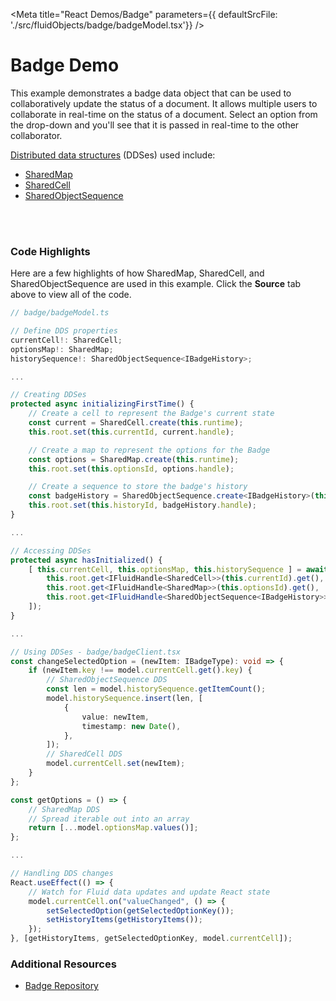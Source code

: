 
<Meta title="React Demos/Badge" parameters={{ defaultSrcFile: './src/fluidObjects/badge/badgeModel.tsx'}} />

# Badge Demo

This example demonstrates a badge data object that can be used to collaboratively update the status of a document. It allows multiple
users to collaborate in real-time on the status of a document. Select an option from the drop-down
and you'll see that it is passed in real-time to the other collaborator.

<a href="https://fluidframework.com/docs/concepts/dds/" target="_blank">Distributed data structures</a> (DDSes) used include:

* <a href="https://fluidframework.com/docs/apis/map//" target="_blank">SharedMap</a>
* <a href="https://fluidframework.com/docs/apis/cell/sharedcell/" target="_blank">SharedCell</a>
* <a href="https://fluidframework.com/docs/apis/sequence/sharedobjectsequence/" target="_blank">SharedObjectSequence</a>

<Story name="Demo">
  <FluidLoader factory={BadgeContainerFactory} title={Badge.factory.type}></FluidLoader>
</Story>

<br /><br />

### Code Highlights

Here are a few highlights of how SharedMap, SharedCell, and SharedObjectSequence are used in this example. Click the **Source** tab above to 
view all of the code.

```typescript
// badge/badgeModel.ts

// Define DDS properties
currentCell!: SharedCell;
optionsMap!: SharedMap;
historySequence!: SharedObjectSequence<IBadgeHistory>;

...

// Creating DDSes
protected async initializingFirstTime() {
    // Create a cell to represent the Badge's current state
    const current = SharedCell.create(this.runtime);
    this.root.set(this.currentId, current.handle);

    // Create a map to represent the options for the Badge
    const options = SharedMap.create(this.runtime);
    this.root.set(this.optionsId, options.handle);

    // Create a sequence to store the badge's history
    const badgeHistory = SharedObjectSequence.create<IBadgeHistory>(this.runtime);
    this.root.set(this.historyId, badgeHistory.handle);
}

...

// Accessing DDSes
protected async hasInitialized() {
    [ this.currentCell, this.optionsMap, this.historySequence ] = await Promise.all([
        this.root.get<IFluidHandle<SharedCell>>(this.currentId).get(),
        this.root.get<IFluidHandle<SharedMap>>(this.optionsId).get(),
        this.root.get<IFluidHandle<SharedObjectSequence<IBadgeHistory>>>(this.historyId).get(),
    ]);
}

...

// Using DDSes - badge/badgeClient.tsx
const changeSelectedOption = (newItem: IBadgeType): void => {
    if (newItem.key !== model.currentCell.get().key) {
        // SharedObjectSequence DDS
        const len = model.historySequence.getItemCount();
        model.historySequence.insert(len, [
            {
                value: newItem,
                timestamp: new Date(),
            },
        ]);
        // SharedCell DDS
        model.currentCell.set(newItem);
    }
};

const getOptions = () => {
    // SharedMap DDS
    // Spread iterable out into an array
    return [...model.optionsMap.values()];
};

...

// Handling DDS changes
React.useEffect(() => {
    // Watch for Fluid data updates and update React state
    model.currentCell.on("valueChanged", () => {
        setSelectedOption(getSelectedOptionKey());
        setHistoryItems(getHistoryItems());
    });
}, [getHistoryItems, getSelectedOptionKey, model.currentCell]);

```

### Additional Resources

* <a href="https://github.com/microsoft/FluidFramework/tree/main/examples/data-objects/badge" target="_blank">Badge Repository</a>
